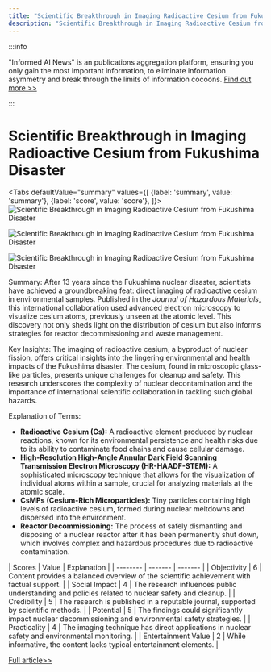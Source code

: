 ```yaml
---
title: "Scientific Breakthrough in Imaging Radioactive Cesium from Fukushima Disaster"
description: "Scientific Breakthrough in Imaging Radioactive Cesium from Fukushima Disaster"
---
```



:::info

"Informed AI News" is an publications aggregation platform, ensuring you only gain the most important information, to eliminate information asymmetry and break through the limits of information cocoons.  [Find out more >>](/docs/guides)

:::

# Scientific Breakthrough in Imaging Radioactive Cesium from Fukushima Disaster


<Tabs
	defaultValue="summary"
	values={[
	{label: 'summary', value: 'summary'},
	{label: 'score', value: 'score'},
]}>
<TabItem value="summary">
<img
  src="https://image.informedainews.com/2024/06/Hea-4AK-1717494927-0.jpg"
  alt="Scientific Breakthrough in Imaging Radioactive Cesium from Fukushima Disaster"
/>

<img
  src="https://image.informedainews.com/2024/06/Hea-1Kl-1717494927-1.jpg"
  alt="Scientific Breakthrough in Imaging Radioactive Cesium from Fukushima Disaster"
/>

<img
  src="https://image.informedainews.com/2024/06/Hea-VmA-1717494927-2.jpg"
  alt="Scientific Breakthrough in Imaging Radioactive Cesium from Fukushima Disaster"
/>



Summary:
After 13 years since the Fukushima nuclear disaster, scientists have achieved a groundbreaking feat: direct imaging of radioactive cesium in environmental samples. Published in the *Journal of Hazardous Materials*, this international collaboration used advanced electron microscopy to visualize cesium atoms, previously unseen at the atomic level. This discovery not only sheds light on the distribution of cesium but also informs strategies for reactor decommissioning and waste management.

Key Insights:
The imaging of radioactive cesium, a byproduct of nuclear fission, offers critical insights into the lingering environmental and health impacts of the Fukushima disaster. The cesium, found in microscopic glass-like particles, presents unique challenges for cleanup and safety. This research underscores the complexity of nuclear decontamination and the importance of international scientific collaboration in tackling such global hazards.

Explanation of Terms:
- **Radioactive Cesium (Cs):** A radioactive element produced by nuclear reactions, known for its environmental persistence and health risks due to its ability to contaminate food chains and cause cellular damage.
- **High-Resolution High-Angle Annular Dark Field Scanning Transmission Electron Microscopy (HR-HAADF-STEM):** A sophisticated microscopy technique that allows for the visualization of individual atoms within a sample, crucial for analyzing materials at the atomic scale.
- **CsMPs (Cesium-Rich Microparticles):** Tiny particles containing high levels of radioactive cesium, formed during nuclear meltdowns and dispersed into the environment.
- **Reactor Decommissioning:** The process of safely dismantling and disposing of a nuclear reactor after it has been permanently shut down, which involves complex and hazardous procedures due to radioactive contamination.
</TabItem>
<TabItem value="score">
	| Scores     | Value   | Explanation |
	| -------- | ------- | ------- |
	| Objectivity  | 6    | Content provides a balanced overview of the scientific achievement with factual support.    |
	| Social Impact | 4     | The research influences public understanding and policies related to nuclear safety and cleanup.    |
	| Credibility    | 5    | The research is published in a reputable journal, supported by scientific methods.    |
	| Potential    | 5    | The findings could significantly impact nuclear decommissioning and environmental safety strategies.    |
	| Practicality    | 4    | The imaging technique has direct applications in nuclear safety and environmental monitoring.    |
	| Entertainment Value    | 2    | While informative, the content lacks typical entertainment elements.    |
</TabItem>
</Tabs>

[Full article>>](https://www.cnbeta.com.tw/articles/science/1433440.htm)
